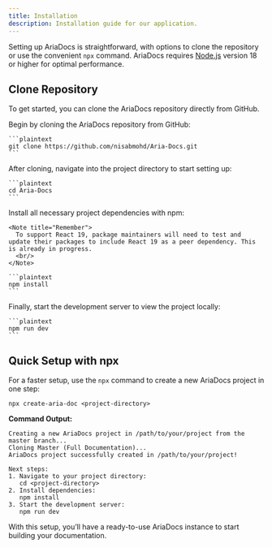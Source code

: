 ```yaml
---
title: Installation
description: Installation guide for our application.
---
```


Setting up AriaDocs is straightforward, with options to clone the repository or use the convenient `npx` command. AriaDocs requires [Node.js](https://nodejs.org/) version 18 or higher for optimal performance.

## Clone Repository

To get started, you can clone the AriaDocs repository directly from GitHub.

<Stepper>
  <StepperItem title="Step 1: Clone the AriaDocs Repository">
    Begin by cloning the AriaDocs repository from GitHub:

    ```plaintext
    git clone https://github.com/nisabmohd/Aria-Docs.git
    ```

  </StepperItem>

  <StepperItem title="Step 2: Access the Project Directory">
    After cloning, navigate into the project directory to start setting up:

    ```plaintext
    cd Aria-Docs
    ```

  </StepperItem>

  <StepperItem title="Step 3: Install Required Dependencies">
    Install all necessary project dependencies with npm:

    <Note title="Remember">
      To support React 19, package maintainers will need to test and update their packages to include React 19 as a peer dependency. This is already in progress.
      <br/>
    </Note>

    ```plaintext
    npm install
    ```

  </StepperItem>

  <StepperItem title="Step 4: Launch the Development Server">
    Finally, start the development server to view the project locally:

    ```plaintext
    npm run dev
    ```

  </StepperItem>
</Stepper>

## Quick Setup with npx

For a faster setup, use the `npx` command to create a new AriaDocs project in one step:

```plaintext
npx create-aria-doc <project-directory>
```

**Command Output:**

```plaintext
Creating a new AriaDocs project in /path/to/your/project from the master branch...
Cloning Master (Full Documentation)...
AriaDocs project successfully created in /path/to/your/project!

Next steps:
1. Navigate to your project directory:
   cd <project-directory>
2. Install dependencies:
   npm install
3. Start the development server:
   npm run dev
```

With this setup, you’ll have a ready-to-use AriaDocs instance to start building your documentation.

